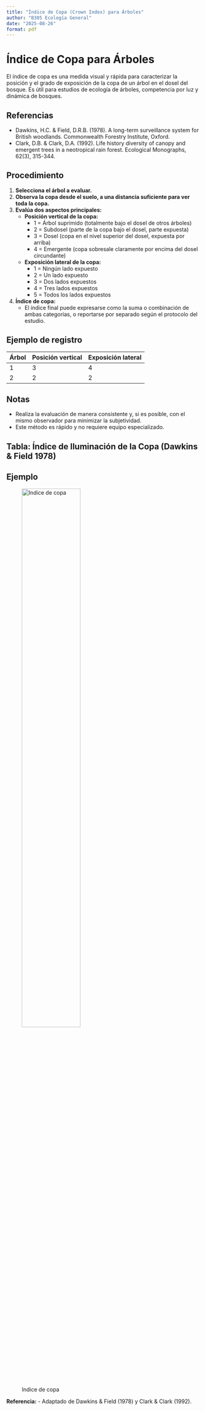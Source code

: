 ```yaml
---
title: "Índice de Copa (Crown Index) para Árboles"
author: "B305 Ecología General"
date: "2025-08-26"
format: pdf
---
```


# Índice de Copa para Árboles

El índice de copa es una medida visual y rápida para caracterizar la posición y el grado de exposición de la copa de un árbol en el dosel del bosque. Es útil para estudios de ecología de árboles, competencia por luz y dinámica de bosques.

## Referencias
- Dawkins, H.C. & Field, D.R.B. (1978). A long-term surveillance system for British woodlands. Commonwealth Forestry Institute, Oxford.
- Clark, D.B. & Clark, D.A. (1992). Life history diversity of canopy and emergent trees in a neotropical rain forest. Ecological Monographs, 62(3), 315-344.

## Procedimiento
1. **Selecciona el árbol a evaluar.**
2. **Observa la copa desde el suelo, a una distancia suficiente para ver toda la copa.**
3. **Evalúa dos aspectos principales:**
   - **Posición vertical de la copa:**
     - 1 = Árbol suprimido (totalmente bajo el dosel de otros árboles)
     - 2 = Subdosel (parte de la copa bajo el dosel, parte expuesta)
     - 3 = Dosel (copa en el nivel superior del dosel, expuesta por arriba)
     - 4 = Emergente (copa sobresale claramente por encima del dosel circundante)
   - **Exposición lateral de la copa:**
     - 1 = Ningún lado expuesto
     - 2 = Un lado expuesto
     - 3 = Dos lados expuestos
     - 4 = Tres lados expuestos
     - 5 = Todos los lados expuestos
4. **Índice de copa:**
   - El índice final puede expresarse como la suma o combinación de ambas categorías, o reportarse por separado según el protocolo del estudio.

## Ejemplo de registro
| Árbol | Posición vertical | Exposición lateral |
|-------|-------------------|--------------------|
|   1   |         3         |         4          |
|   2   |         2         |         2          |

## Notas
- Realiza la evaluación de manera consistente y, si es posible, con el mismo observador para minimizar la subjetividad.
- Este método es rápido y no requiere equipo especializado.


## Tabla: Índice de Iluminación de la Copa (Dawkins & Field 1978)

::: {=latex}
\begin{tabular}{p{0.10\textwidth} p{0.85\textwidth}}
\textbf{Valor del índice} & \textbf{Definición} \\
\hline
5 & Copa completamente expuesta (a la luz vertical y lateral dentro del cono invertido de 90° que abarca la copa) \\
4 & Luz total desde arriba (≥90\% de la proyección vertical de la copa expuesta a luz vertical; luz lateral bloqueada en parte o todo el cono de 90°) \\
3 & Algo de luz desde arriba (10–90\% de la proyección vertical de la copa expuesta a luz vertical) \\
2.5 & Luz lateral alta (<10\% de la proyección vertical expuesta a luz vertical; copa iluminada lateralmente, alta) \\
2.0 & Luz lateral media (<10\% de la proyección vertical expuesta a luz vertical; copa iluminada lateralmente, media) \\
1.5 & Luz lateral baja (<10\% de la proyección vertical expuesta a luz vertical; copa iluminada lateralmente, baja) \\
1 & Sin luz directa (la copa no recibe luz directa ni vertical ni lateral) \\
\end{tabular}
:::

## Ejemplo

![Indice de copa](../../figures/indice-de-copa.jpeg){ width=60% }

**Referencia:**
- Adaptado de Dawkins & Field (1978) y Clark & Clark (1992).
